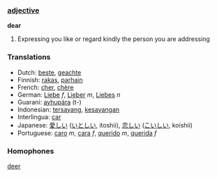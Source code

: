 ===[[adjective]]===

'''dear'''

# Expressing you like or regard kindly the person you are addressing

===Translations===
*Dutch: [[beste]], [[geachte]]
*Finnish: [[rakas]], [[parhain]]
*French: [[cher]], [[chère]]
*German: [[Liebe]] ''f'', [[Lieber]] ''m'', [[Liebes]] ''n''
*Guaraní: [[ayhupára]] (t-)
*Indonesian: [[sayang|tersayang]], [[sayang|kesayangan]]
*Interlingua: [[car]]
*Japanese: [[愛しい]] ([[いとしい]], itoshii), [[恋しい]] ([[こいしい]], koishii)
*Portuguese: [[caro]] ''m'', [[cara]] ''f'', [[querido]] ''m'', [[querida]] ''f''

===Homophones===
[[deer]]